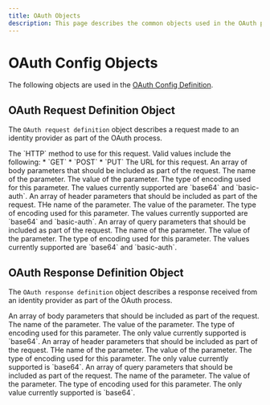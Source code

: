 ```yaml
---
title: OAuth Objects
description: This page describes the common objects used in the OAuth process.
---
```


# OAuth Config Objects
The following objects are used in the [OAuth Config Definition](./oauth-config.mdx).

## OAuth Request Definition Object

The `OAuth request definition` object describes a request made to an identity provider as part of the OAuth process.

<Reference>
 <Field name="method" type="string" required={true}>
     <Description>
       The `HTTP` method to use for this request. Valid values include the following:
       * `GET`
       * `POST`
       * `PUT`
     </Description>
   </Field>

   <Field name="url" type="string" required={true}>
      <Description>
        The URL for this request.
      </Description>
    </Field>

  <Field name="bodyParameters" type="object[]" required={false}>
      <Description>
      An array of body parameters that should be included as part of the request.
    </Description>
  </Field>

  <Field name="bodyParameters[].name" type="string" required={true}>
    <Description>
      The name of the parameter.
    </Description>
  </Field>

  <Field name="bodyParameters[].value" type="string" required={true}>
    <Description>
      The value of the parameter.
    </Description>
  </Field>

  <Field name="bodyParameters[].encoding" type="string" required={true}>
    <Description>
      The type of encoding used for this parameter. The values currently supported are `base64` and `basic-auth`.
    </Description>
  </Field>

  <Field name="headerParameters"  type="object[]" required={false}>
    <Description>
      An array of header parameters that should be included as part of the request.
    </Description>
  </Field>

  <Field name="headerParameters[].name" type="string" required={true}>
    <Description>
      THe name of the parameter.
    </Description>
  </Field>

  <Field name="headerParameters[].value" type="string" required={true}>
    <Description>
      The value of the parameter.
    </Description>
  </Field>

  <Field name="headerParameters[].encoding" type="string" required={true}>
    <Description>
      The type of encoding used for this parameter. The values currently supported are `base64` and `basic-auth`.
    </Description>
  </Field>

  <Field name="queryParameters"  type="object[]" required={false}>
    <Description>
      An array of query parameters that should be included as part of the request.
    </Description>
  </Field>

  <Field name="queryParameters[].name" type="string" required={true}>
    <Description>
      The name of the parameter.
    </Description>
  </Field>

  <Field name="queryParameters[].value" type="string" required={true}>
    <Description>
      The value of the parameter.
    </Description>
  </Field>

  <Field name="queryParameters[].encoding" type="string" required={true}>
    <Description>
      The type of encoding used for this parameter. The values currently supported are `base64` and `basic-auth`.
    </Description>
  </Field>

</Reference>

## OAuth Response Definition Object

The `OAuth response definition` object describes a response received from an identity provider as part of the OAuth process.

<Reference>
  <Field name="bodyParameters" type="object[]" required={false}>
      <Description>
      An array of body parameters that should be included as part of the request.
    </Description>
  </Field>

  <Field name="bodyParameters[].name" type="string" required={true}>
    <Description>
      The name of the parameter.
    </Description>
  </Field>

  <Field name="bodyParameters[].value" type="string" required={true}>
    <Description>
      The value of the parameter.
    </Description>
  </Field>

  <Field name="bodyParameters[].encoding" type="string" required={true}>
    <Description>
      The type of encoding used for this parameter. The only value currently supported is `base64`.
    </Description>
  </Field>

  <Field name="headerParameters"  type="object[]" required={false}>
    <Description>
      An array of header parameters that should be included as part of the request.
    </Description>
  </Field>

  <Field name="headerParameters[].name" type="string" required={true}>
    <Description>
      THe name of the parameter.
    </Description>
  </Field>

  <Field name="headerParameters[].value" type="string" required={true}>
    <Description>
      The value of the parameter.
    </Description>
  </Field>

  <Field name="headerParameters[].encoding" type="string" required={true}>
    <Description>
      The type of encoding used for this parameter. The only value currently supported is `base64`.
    </Description>
  </Field>

  <Field name="queryParameters"  type="object[]" required={false}>
    <Description>
      An array of query parameters that should be included as part of the request.
    </Description>
  </Field>

  <Field name="queryParameters[].name" type="string" required={true}>
    <Description>
      The name of the parameter.
    </Description>
  </Field>

  <Field name="queryParameters[].value" type="string" required={true}>
    <Description>
      The value of the parameter.
    </Description>
  </Field>

  <Field name="queryParameters[].encoding" type="string" required={true}>
    <Description>
      The type of encoding used for this parameter. The only value currently supported is `base64`.
    </Description>
  </Field>

</Reference>
